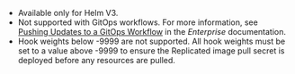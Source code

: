 * Available only for Helm V3.
* Not supported with GitOps workflows. For more information, see [Pushing Updates to a GitOps Workflow](/enterprise/gitops-workflow) in the _Enterprise_ documentation.
* Hook weights below -9999 are not supported. All hook weights must be set to a value above -9999 to ensure the Replicated image pull secret is deployed before any resources are pulled.